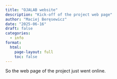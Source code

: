 ```yaml
---
title: "OJALAB website"
description: "Kick-off of the project web page"
author: "Maciej Beręsewicz"
date: "2025-06-16"
draft: false
categories:
  - info
format:
  html:
    page-layout: full
    toc: false
---
```


So the web page of the project just went online. 
